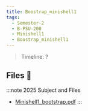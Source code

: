 ```yaml
---
title: Boostrap_minishell1
tags:
  - Semester-2
  - B-PSU-200
  - Minishell1
  - Boostrap_minishell1
---
```

> Timeline: ?


## Files 📂

:::note 2025 Subject and Files
- [Minishell1_bootstrap.pdf](https://github.com/Studio-17/Epitech-Subjects/raw/main/Semester-2/B-PSU-200/Minishell1/Boostrap_minishell1/Minishell1_bootstrap.pdf)
:::

